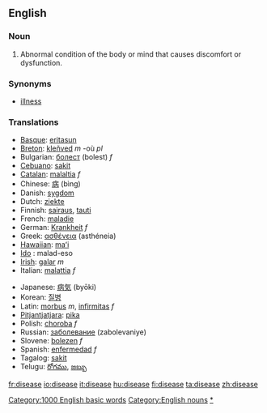 ==English==
===Noun===
#Abnormal condition of the body or mind that causes discomfort or dysfunction. 

===Synonyms===
*[[illness]]

===Translations===
{{top}}
*[[Basque]]: [[eritasun]]
*[[Breton]]: [[kleñved]] ''m'' -où ''pl''
*Bulgarian: [[болест]] (bolest) ''f''
*[[Cebuano]]: [[sakit]]
*[[Catalan]]: [[malaltia]] ''f''
*Chinese: [[病]] (bìng)
*Danish: [[sygdom]]
*Dutch: [[ziekte]]
*Finnish: [[sairaus]], [[tauti]]
*French: [[maladie]]
*German: [[Krankheit]] ''f''
*Greek: [[ασθένεια]] (asthéneia)
*[[Hawaiian]]: [[maʻi]]
* [[Ido]] : malad-eso
*[[Irish]]: [[galar]] ''m''
*Italian: [[malattia]] ''f''
{{mid}}
*Japanese: [[病気]] (byōki)
*Korean: [[질병]]
*Latin: [[morbus]] ''m'', [[infirmitas]] ''f''
*[[Pitjantjatjara]]: [[pika]]
*Polish: [[choroba ]] ''f''
*Russian: [[заболевание]] (zabolevaniye)
*Slovene: [[bolezen]] ''f''
*Spanish: [[enfermedad]] ''f''
*Tagalog: [[sakit]]
*Telugu: [[రోగము]], [[జబ్బు]]
{{bottom}}

[[Category:1000 English basic words]]
[[Category:English nouns]]
[[Category:Diseases|*]]
[[fr:disease]]
[[io:disease]]
[[it:disease]]
[[hu:disease]]
[[fi:disease]]
[[ta:disease]]
[[zh:disease]]